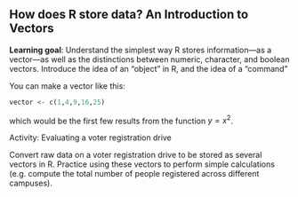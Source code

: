 ## How does R store data? An Introduction to Vectors

**Learning goal**: Understand the simplest way R stores information—as a vector—as well as the distinctions between numeric, character, and boolean vectors. Introduce the idea of an “object” in R, and the idea of a “command”

You can make a vector like this:

```r
vector <- c(1,4,9,16,25)
```

which would be the first few results from the function $y = x^2$.

Activity: Evaluating a voter registration drive

Convert raw data on a voter registration drive to be stored as several vectors in R. Practice using these vectors to perform simple calculations (e.g. compute the total number of people registered across different campuses).


